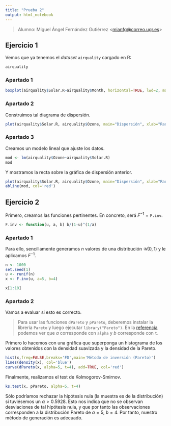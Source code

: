 ```yaml
---
title: "Prueba 2"
output: html_notebook
---
```


> Alumno: Miguel Ángel Fernández Gutiérrez \<[mianfg\@correo.ugr.es](mailto:mianfg@correo.ugr.es)\>

## Ejercicio 1

Vemos que ya tenemos el *dataset* `airquality` cargado en R:

```r
airquality
```

### Apartado 1

```r
boxplot(airquality$Solar.R~airquality$Month, horizontal=TRUE, lwd=2, main="Boxplot", xlab="Solar.R", ylab="Month")
```

### Apartado 2

Construimos tal diagrama de dispersión.

```r
plot(airquality$Solar.R, airquality$Ozone, main="Dispersión", xlab="Radiación solar (Solar.R)", ylab="Contaminante (Ozone)", pch=21, col='blue', bg='cyan', cex=0.9)
```

### Apartado 3

Creamos un modelo lineal que ajuste los datos.

```r
mod <- lm(airquality$Ozone~airquality$Solar.R)
mod
```

Y mostramos la recta sobre la gráfica de dispersión anterior.

```r
plot(airquality$Solar.R, airquality$Ozone, main="Dispersión", xlab="Radiación solar (Solar.R)", ylab="Contaminante (Ozone)", pch=21, col='blue', bg='cyan', cex=0.9)
abline(mod, col='red')
```

## Ejercicio 2

Primero, creamos las funciones pertinentes. En concreto, será $F^{-1}=\texttt{F.inv}$.

```r
F.inv <- function(u, a, b) b/(1-u)^(1/a)
```

### Apartado 1

Para ello, sencillamente generamos $n$ valores de una distribución $\mathcal{U}(0,1)$ y le aplicamos $F^{-1}$.

```r
n <- 1000
set.seed(1)
u <- runif(n)
x <- F.inv(u, a=5, b=4)
```

```r
x[1:10]
```

### Apartado 2

Vamos a evaluar si esto es correcto.

> Para usar las funciones `dPareto` y `pPareto`, deberemos instalar la librería `Pareto` y luego ejecutar `library("Pareto")`. En la [referencia](https://cran.r-project.org/web/packages/Pareto/Pareto.pdf) podemos ver que $a$ corresponde con `alpha` y $b$ corresponde con `t`.

Primero lo hacemos con una gráfica que superponga un histograma de los valores obtenidos con la densidad suavizada y la densidad de la Pareto.

```r
hist(x,freq=FALSE,breaks='FD',main='Método de inversión (Pareto)')
lines(density(x), col='blue')
curve(dPareto(x, alpha=5, t=4), add=TRUE, col='red')
```

Finalmente, realizamos el test de Kolmogorov-Smirnov.

```r
ks.test(x, pPareto, alpha=5, t=4)
```

Sólo podríamos rechazar la hipótesis nula (la muestra es de la distribución) si tuviésemos un $\alpha>0.5928$. Esto nos indica que no se observan desviaciones de tal hipótesis nula, y que por tanto las observaciones corresponden a la distribución Pareto de $a=5$, $b=4$. Por tanto, nuestro método de generación es adecuado.
